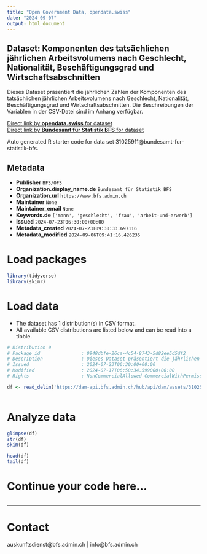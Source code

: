 ```yaml
---
title: "Open Government Data, opendata.swiss"
date: "2024-09-07"
output: html_document
---
```


## Dataset: Komponenten des tatsächlichen jährlichen Arbeitsvolumens nach Geschlecht, Nationalität, Beschäftigungsgrad und Wirtschaftsabschnitten

Dieses Dataset präsentiert die jährlichen Zahlen der Komponenten des tatsächlichen jährlichen Arbeitsvolumens nach Geschlecht, Nationalität, Beschäftigungsgrad und Wirtschaftsabschnitten. Die Beschreibungen der Variablen in der CSV-Datei sind im Anhang verfügbar.

[Direct link by **opendata.swiss** for dataset](https://opendata.swiss/de/dataset/komponenten-des-tatsachlichen-jahrlichen-arbeitsvolumens-nach-geschlecht-nationalitat-beschafti5)<br>
[Direct link by **Bundesamt für Statistik BFS** for dataset](https://www.bfs.admin.ch/asset/de/ts-x-03.02.03.01.01.01)

Auto generated R starter code for data set 31025911@bundesamt-fur-statistik-bfs.

## Metadata

- **Publisher** `BFS/OFS`
- **Organization.display_name.de** `Bundesamt für Statistik BFS`
- **Organization.url** `https://www.bfs.admin.ch`
- **Maintainer** `None`
- **Maintainer_email** `None`
- **Keywords.de** `['mann', 'geschlecht', 'frau', 'arbeit-und-erwerb']`
- **Issued** `2024-07-23T06:30:00+00:00`
- **Metadata_created** `2024-07-23T09:30:33.697116`
- **Metadata_modified** `2024-09-06T09:41:16.426235`


# Load packages

```r

library(tidyverse)
library(skimr)

```

# Load data

-   The dataset has 1 distribution(s) in CSV format.
-   All available CSV distributions are listed below and can be read into a tibble.

```r

# Distribution 0
# Package_id               : 0948dbfe-26ca-4c54-8743-5d82ee5d5df2
# Description              : Dieses Dataset präsentiert die jährlichen Zahlen der Komponenten des tatsächlichen jährlichen Arbeitsvolumens nach Geschlecht, Nationalität, Beschäftigungsgrad und Wirtschaftsabschnitten. Die Beschreibungen der Variablen in der CSV-Datei sind im Anhang verfügbar.
# Issued                   : 2024-07-23T06:30:00+00:00
# Modified                 : 2024-07-17T06:58:34.599000+00:00
# Rights                   : NonCommercialAllowed-CommercialWithPermission-ReferenceRequired

df <- read_delim('https://dam-api.bfs.admin.ch/hub/api/dam/assets/31025914/master')



```

# Analyze data

```r

glimpse(df)
str(df)
skim(df)

head(df)
tail(df)

```

# Continue your code here...

```r

```

------------------------------------------------------------------------

# Contact

auskunftsdienst@bfs.admin.ch | info@bfs.admin.ch
